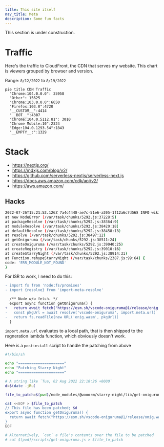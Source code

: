 ```yaml
---
title: This site itself
nav_title: Meta
description: Some fun facts
---
```


<Note type="warning" fill>
  This section is under construction.
</Note>

# Traffic

Here's the traffic to CloudFront, the CDN that serves my website. This
chart is viewers grouped by browser and version.

Range: `8/12/2022` to `8/19/2022`

```mermaid
pie title CDN Traffic
  "Chrome:104.0.0.0": 35958
  "Other": 15625
  "Chrome:103.0.0.0":6650
  "Firefox:103.0":4720
  "__CUSTOM__":4414
  "__BOT__":4307
  "Chrome:104.0.5112.81": 3010
  "Chrome Mobile:10":2324
  "Edge:104.0.1293.54":1843
  "__EMPTY__:":1329
```

# Stack

- https://nextjs.org/
- https://mdxjs.com/blog/v2/
- https://github.com/serverless-nextjs/serverless-next.js
- https://docs.aws.amazon.com/cdk/api/v2/
- https://aws.amazon.com/

## Hacks

```bash showLineNumbers
2022-07-26T15:21:52.126Z 7a4c4448-ae7c-51e6-a205-1f12a6c7d568 INFO wiki/[...slug].tsx getStaticProps error Error [ERR_MODULE_NOT_FOUND]: Cannot find package 'vscode-oniguruma' imported from /Users/kevin/repos/thekevinwang.com/node_modules/@wooorm/starry-night/lib/get-oniguruma.js
at new NodeError (/var/task/chunks/5292.js:37228:5)
at packageResolve (/var/task/chunks/5292.js:38364:9)
at moduleResolve (/var/task/chunks/5292.js:38420:18)
at defaultResolve (/var/task/chunks/5292.js:38458:13)
at resolve (/var/task/chunks/5292.js:38497:12)
at getOniguruma (/var/task/chunks/5292.js:38511:24)
at createOniguruma (/var/task/chunks/5292.js:39040:25)
at createRegistry (/var/task/chunks/5292.js:39010:16)
at createStarryNight (/var/task/chunks/5292.js:38914:31)
at Function.rehypeStarryNight (/var/task/chunks/2387.js:99:64) {
code: 'ERR_MODULE_NOT_FOUND'
}
```

For ISR to work, I need to do this:

```diff filename="./node_modules/@wooorm/starry-night/lib/get-oniguruma.js"
- import fs from 'node:fs/promises'
- import {resolve} from 'import-meta-resolve'

  /** Node w/o fetch. */
  export async function getOniguruma() {
+   return await fetch('https://esm.sh/vscode-oniguruma@1/release/onig.wasm')
-   const pkgUrl = await resolve('vscode-oniguruma', import.meta.url)
-   return fs.readFile(new URL('onig.wasm', pkgUrl))
  }
```

`import.meta.url` evaluates to a local path, that is then shipped to the
regneration lambda function, which obviously doesn't work.

Here is a `postinstall` script to handle the patching from above

```bash filename="./scripts/patch-starry-night.sh"
#!/bin/sh

echo "====================="
echo "Patching Starry Night"
echo "====================="

# A string like `Tue, 02 Aug 2022 22:10:26 +0000`
d=$(date -jRu)

file_to_patch=$(pwd)/node_modules/@wooorm/starry-night/lib/get-oniguruma.js

cat <<EOF > $file_to_patch
// This file has been patched; $d
export async function getOniguruma() {
  return await fetch("https://esm.sh/vscode-oniguruma@1/release/onig.wasm");
}
EOF

# Alternatively, `cat` a file's contents over the file to be patched
# cat $(pwd)/scripts/get-oniguruma.js > $file_to_patch
```
